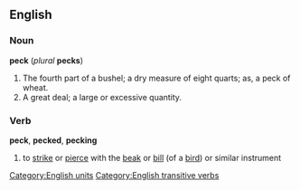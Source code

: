 ==English==

===Noun===

'''peck''' (''plural'' '''pecks''')

#The fourth part of a bushel; a dry measure of eight quarts; as, a peck of wheat.
#A great deal; a large or excessive quantity.

===Verb===
'''peck''', '''pecked''', '''pecking'''
#to [[strike]] or [[pierce]] with the [[beak]] or [[bill]] (of a [[bird]]) or similar instrument

[[Category:English units]]
[[Category:English transitive verbs]]